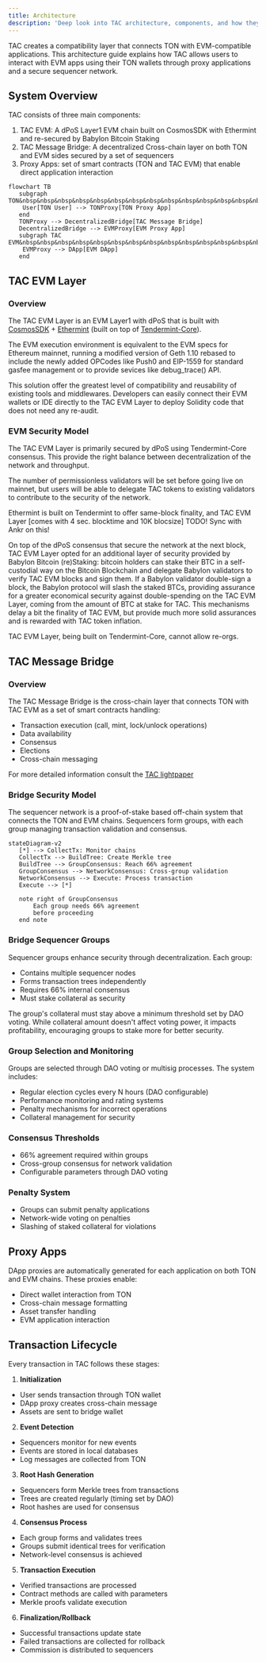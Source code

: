 ```yaml
---
title: Architecture
description: 'Deep look into TAC architecture, components, and how they work together'
---
```



TAC creates a compatibility layer that connects TON with EVM-compatible applications. This architecture guide explains how TAC allows users to interact with EVM apps using their TON wallets through proxy applications and a secure sequencer network.

## System Overview

TAC consists of three main components:
1. TAC EVM: A dPoS Layer1 EVM chain built on CosmosSDK with Ethermint and re-secured by Babylon Bitcoin Staking
2. TAC Message Bridge: A decentralized Cross-chain layer on both TON and EVM sides secured by a set of sequencers
3. Proxy Apps: set of smart contracts (TON and TAC EVM) that enable direct application interaction

```mermaid
flowchart TB
   subgraph TON&nbsp&nbsp&nbsp&nbsp&nbsp&nbsp&nbsp&nbsp&nbsp&nbsp&nbsp&nbsp&nbsp&nbsp&nbsp&nbsp&nbsp&nbsp&nbsp&nbsp&nbsp&nbsp&nbsp&nbsp&nbsp&nbsp&nbsp&nbsp&nbsp&nbsp&nbsp
    User[TON User] --> TONProxy[TON Proxy App]
   end
   TONProxy --> DecentralizedBridge[TAC Message Bridge]
   DecentralizedBridge --> EVMProxy[EVM Proxy App]
   subgraph TAC EVM&nbsp&nbsp&nbsp&nbsp&nbsp&nbsp&nbsp&nbsp&nbsp&nbsp&nbsp&nbsp&nbsp&nbsp&nbsp&nbsp&nbsp&nbsp&nbsp&nbsp&nbsp&nbsp
    EVMProxy --> DApp[EVM DApp]
   end
```
## TAC EVM Layer

### Overview
The TAC EVM Layer is an EVM Layer1 with dPoS that is built with [CosmosSDK](https://docs.cosmos.network/) + [Ethermint](https://docs.ethermint.zone/) (built on top of [Tendermint-Core](https://docs.tendermint.com/)).

The EVM execution environment is equivalent to the EVM specs for Ethereum mainnet, running a modified version of Geth 1.10 rebased to include the newly added OPCodes like Push0 and EIP-1559 for standard gasfee management or to provide sevices like debug_trace() API.

This solution offer the greatest level of compatibility and reusability of existing tools and middlewares. Developers can easily connect their EVM wallets or IDE directly to the TAC EVM Layer to deploy Solidity code that does not need any re-audit.

### EVM Security Model
The TAC EVM Layer is primarily secured by dPoS using Tendermint-Core consensus. This provide the right balance between decentralization of the network and throughput.

The number of permissionless validators will be set before going live on mainnet, but users will be able to delegate TAC tokens to existing validators to contribute to the security of the network.

Ethermint is built on Tendermint to offer same-block finality, and TAC EVM Layer [comes with 4 sec. blocktime and 10K blocsize] TODO! Sync with Ankr on this!

On top of the dPoS consensus that secure the network at the next block, TAC EVM Layer opted for an additional layer of security provided by Babylon Bitcoin (re)Staking: bitcoin holders can stake their BTC in a self-custodial way on the Bitcoin Blockchain and delegate Babylon validators to verify TAC EVM blocks and sign them. If a Babylon validator double-sign a block, the Babylon protocol will slash the staked BTCs, providing assurance for a greater economical security against double-spending on the TAC EVM Layer, coming from the amount of BTC at stake for TAC. This mechanisms delay a bit the finality of TAC EVM, but provide much more solid assurances and is rewarded with TAC token inflation.

TAC EVM Layer, being built on Tendermint-Core, cannot allow re-orgs.

## TAC Message Bridge

### Overview
The TAC Message Bridge is the cross-chain layer that connects TON with TAC EVM as a set of smart contracts handling:
- Transaction execution (call, mint, lock/unlock operations)
- Data availability
- Consensus
- Elections
- Cross-chain messaging

For more detailed information consult the [TAC lightpaper](#)

### Bridge Security Model

The sequencer network is a proof-of-stake based off-chain system that connects the TON and EVM chains. Sequencers form groups, with each group managing transaction validation and consensus.

```mermaid
stateDiagram-v2
   [*] --> CollectTx: Monitor chains
   CollectTx --> BuildTree: Create Merkle tree
   BuildTree --> GroupConsensus: Reach 66% agreement
   GroupConsensus --> NetworkConsensus: Cross-group validation
   NetworkConsensus --> Execute: Process transaction
   Execute --> [*]

   note right of GroupConsensus
       Each group needs 66% agreement
       before proceeding
   end note
```

### Bridge Sequencer Groups

Sequencer groups enhance security through decentralization. Each group:
- Contains multiple sequencer nodes
- Forms transaction trees independently
- Requires 66% internal consensus
- Must stake collateral as security

The group's collateral must stay above a minimum threshold set by DAO voting. While collateral amount doesn't affect voting power, it impacts profitability, encouraging groups to stake more for better security.

### Group Selection and Monitoring

Groups are selected through DAO voting or multisig processes. The system includes:
- Regular election cycles every N hours (DAO configurable)
- Performance monitoring and rating systems
- Penalty mechanisms for incorrect operations
- Collateral management for security

### Consensus Thresholds
- 66% agreement required within groups
- Cross-group consensus for network validation
- Configurable parameters through DAO voting

### Penalty System
- Groups can submit penalty applications
- Network-wide voting on penalties
- Slashing of staked collateral for violations


## Proxy Apps

DApp proxies are automatically generated for each application on both TON and EVM chains. These proxies enable:
- Direct wallet interaction from TON
- Cross-chain message formatting
- Asset transfer handling
- EVM application interaction

## Transaction Lifecycle

Every transaction in TAC follows these stages:

1. **Initialization**
  - User sends transaction through TON wallet
  - DApp proxy creates cross-chain message
  - Assets are sent to bridge wallet

2. **Event Detection**
  - Sequencers monitor for new events
  - Events are stored in local databases
  - Log messages are collected from TON

3. **Root Hash Generation**
  - Sequencers form Merkle trees from transactions
  - Trees are created regularly (timing set by DAO)
  - Root hashes are used for consensus

4. **Consensus Process**
  - Each group forms and validates trees
  - Groups submit identical trees for verification
  - Network-level consensus is achieved

5. **Transaction Execution**
  - Verified transactions are processed
  - Contract methods are called with parameters
  - Merkle proofs validate execution

6. **Finalization/Rollback**
  - Successful transactions update state
  - Failed transactions are collected for rollback
  - Commission is distributed to sequencers
